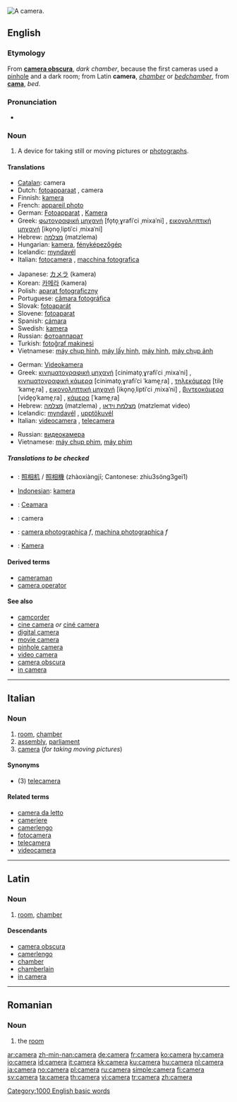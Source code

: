 {{see|caméra|cameră}}
[[Image:Canon A-1.jpg|thumb|right|A camera.]]
{{wikipedia}}
==English==

===Etymology===
From {{NL.}} '''[[camera obscura]]''', ''dark chamber'', because the first cameras used a [[pinhole]] and a dark room; from Latin '''camera''', ''[[chamber]]'' or ''[[bedchamber]]'', from '''[[cama]]''', ''bed''.

===Pronunciation===
*{{audio|en-us-camera.ogg|Audio (US)}}

===Noun===
{{en-noun}}

# A device for taking still or moving pictures or [[photograph]]s.

====Translations====
{{trans-top|still pictures}}
*[[Catalan]]: camera {{f}}
*Dutch: [[fotoapparaat]] {{n}}, camera {{m}}
*Finnish: [[kamera]]
*French: [[appareil photo]] {{m}}
*German: [[Fotoapparat]] {{m}}, [[Kamera]] {{f}}
*Greek: [[φωτογραφική μηχανή]] [fo̞to̞ˌɣrafiˈci ˌmixaˈni] {{f}}, [[εικονοληπτική μηχανή]] [iko̞no̞ˌliptiˈci ˌmixaˈni] {{f}}
*Hebrew: [[מצלמה]] (matzlema) {{f}}
*Hungarian: [[kamera]], [[fényképezőgép]]
*Icelandic: [[myndavél]] {{f}}
*Italian: [[fotocamera]] {{f}}, [[macchina fotografica]] {{f}}
{{trans-mid}}
*Japanese: [[カメラ]] (kamera)
*Korean: [[카메라]] (kamera)
*Polish: [[aparat fotograficzny]] {{m}}
*Portuguese: [[câmara fotográfica]] {{f}}
*Slovak: [[fotoaparát]] {{m}}
*Slovene: [[fotoaparat]] {{m}}
*Spanish: [[cámara]] {{f}}
*Swedish: [[kamera]] {{c}}
*Russian: [[фотоаппарат]] {{m}}
*Turkish: [[fotoğraf makinesi]]
*Vietnamese: [[máy chụp hình]], [[máy lấy hình]], [[máy hình]], [[máy chụp ảnh]]
{{trans-bottom}}

{{trans-top|moving pictures}}
*German: [[Videokamera]] {{f}}
*Greek: [[κινηματογραφική μηχανή]] [cinimato̞ˌɣrafiˈci ˌmixaˈni] {{f}}, [[κινηματογραφική κάμερα]] [cinimato̞ˌɣrafiˈci ˈkame̞ˌra] {{f}}, [[τηλεκάμερα]] [tile̞ˈkame̞ˌra] {{f}}, [[εικονοληπτική μηχανή]] [iko̞no̞ˌliptiˈci ˌmixaˈni] {{f}}, [[βιντεοκάμερα]] [vide̞o̞ˈkame̞ˌra] {{f}}, [[κάμερα]] [ˈkame̞ˌra] {{f}}
*Hebrew: [[מצלמה]] (matzlema) {{f}}, [[מצלמת וידאו]] (matzlemat video) {{f}}
*Icelandic: [[myndavél]] {{f}}, [[upptökuvél]] {{f}}
*Italian: [[videocamera]] {{f}}, [[telecamera]] {{f}}
{{trans-mid}}
*Russian: [[видеокамера]] {{f}}
*Vietnamese: [[máy chụp phim]], [[máy phim]]
{{trans-bottom}}

{{rfc-header|Translations to Check}}

=====Translations to be checked=====
{{checktrans}}
*{{ttbc|Chinese}}: [[照相机]] / [[照相機]] (zhàoxiàngjī; Cantonese: zhiu3söng3gei1)
*[[w:Indonesian language|Indonesian]]: [[kamera]]
*{{ttbc|Irish}}: [[Ceamara]]
*{{ttbc|Interlingua}}: camera
*{{ttbc|Romanian}}: [[camera photographica]] ''f'', [[machina photographica]] ''f''
*{{ttbc|Swedish}}: [[Kamera]]

====Derived terms====
*[[cameraman]]
*[[camera operator]]

====See also====
*[[camcorder]]
*[[cine camera]] ''or'' [[ciné camera]]
*[[digital camera]]
*[[movie camera]]
*[[pinhole camera]]
*[[video camera]]
*[[camera obscura]]
*[[in camera]]

[[Category:1000 English basic words]]

----

==Italian==

===Noun===
{{it-noun|camer|f|a|e}}

# [[room]], [[chamber]]
# [[assembly]], [[parliament]]
# [[#English|camera]] (''for taking moving pictures'')

====Synonyms====
*(3) [[telecamera]]

====Related terms====
*[[camera da letto]]
*[[cameriere]]
*[[camerlengo]]
*[[fotocamera]]
*[[telecamera]]
*[[videocamera]]

----

==Latin==

===Noun===
{{la-noun|camera|camerae|camerae|f|first}}

# [[room]], [[chamber]]

====Descendants====
*[[camera obscura]]
*[[camerlengo]]
*[[chamber]]
*[[chamberlain]]
*[[in camera]]

----

==Romanian==

===Noun===
{{ro-nounform|cameră|gend=f|num=s|art=def|case=na}}

# the [[room]]

[[ar:camera]]
[[zh-min-nan:camera]]
[[de:camera]]
[[fr:camera]]
[[ko:camera]]
[[hy:camera]]
[[io:camera]]
[[id:camera]]
[[it:camera]]
[[kk:camera]]
[[ku:camera]]
[[hu:camera]]
[[nl:camera]]
[[ja:camera]]
[[no:camera]]
[[pl:camera]]
[[ru:camera]]
[[simple:camera]]
[[fi:camera]]
[[sv:camera]]
[[ta:camera]]
[[th:camera]]
[[vi:camera]]
[[tr:camera]]
[[zh:camera]]